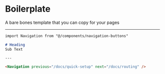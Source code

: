 
# Boilerplate
A bare bones template that you can copy for your pages

---

```md
import Navigation from "@/components/navigation-buttons"

# Heading
Sub Text

---

<Navigation previous="/docs/quick-setup" next="/docs/routing" />

```

<Navigation previous="/docs/deploy" />
